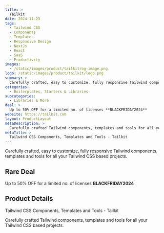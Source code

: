```yaml
---
title: >
  Tailkit
date: 2024-11-23
tags:
  - Tailwind CSS
  - Components
  - Templates
  - Responsive Design
  - NextJs
  - React
  - SaaS
  - Productivity
images:
  - /static/images/product/tailkit/og-image.png
logo: /static/images/product/tailkit/logo.png
summary: >
  Carefully crafted, easy to customize, fully responsive Tailwind components, templates and tools for all your Tailwind CSS based projects.
categories:
  - Boilerplates, Starters & Libraries
subcategories:
  - Libraries & More
deal: >
  Up to 50% OFF for a limited no. of licenses **BLACKFRIDAY2024**
website: https://tailkit.com
layout: ProductLayout
metaDescription: >
  Carefully crafted Tailwind components, templates and tools for all your Tailwind CSS based projects.
metaTitle: >
  Tailwind CSS Components, Templates and Tools - Tailkit
---
```

Carefully crafted, easy to customize, fully responsive Tailwind components, templates and tools for all your Tailwind CSS based projects.

## Rare Deal

Up to 50% OFF for a limited no. of licenses **BLACKFRIDAY2024**

## Product Details
Tailwind CSS Components, Templates and Tools - Tailkit

Carefully crafted Tailwind components, templates and tools for all your Tailwind CSS based projects.
